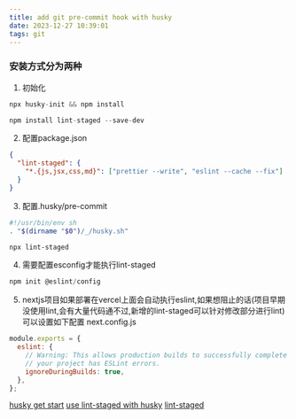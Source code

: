 ```yaml
---
title: add git pre-commit hook with husky
date: 2023-12-27 10:39:01
tags: git
---
```


### 安装方式分为两种

1. 初始化

```javascript
npx husky-init && npm install
```

```javascript
npm install lint-staged --save-dev
```

2. 配置package.json

```json
{
  "lint-staged": {
    "*.{js,jsx,css,md}": ["prettier --write", "eslint --cache --fix"]
  }
}
```

3. 配置.husky/pre-commit

```bash
#!/usr/bin/env sh
. "$(dirname "$0")/_/husky.sh"

npx lint-staged
```

4. 需要配置esconfig才能执行lint-staged

```javascript
npm init @eslint/config
```

5. nextjs项目如果部署在vercel上面会自动执行eslint,如果想阻止的话(项目早期没使用lint,会有大量代码通不过,新增的lint-staged可以针对修改部分进行lint)可以设置如下配置
   next.config.js

```javascript
module.exports = {
  eslint: {
    // Warning: This allows production builds to successfully complete even if
    // your project has ESLint errors.
    ignoreDuringBuilds: true,
  },
};
```

[husky get start](https://typicode.github.io/husky/getting-started.html)
[use lint-staged with husky](https://drag13.io/posts/create-new-nextjs-app-with-prettier-eslint-tests/index.html)
[lint-staged](https://github.com/lint-staged/lint-staged#examples)
